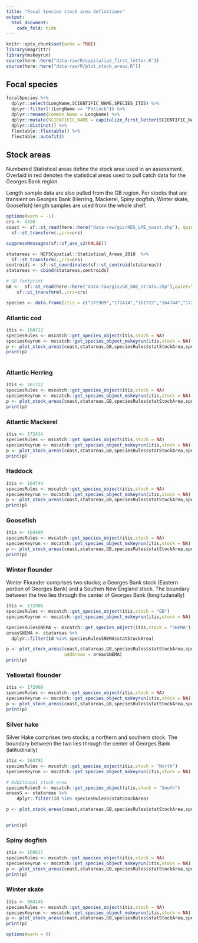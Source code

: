 ```yaml
---
title: "Focal Species stock area definitions"
output:
  html_document:
    code_fold: hide
---
```


```r
knitr::opts_chunk$set(echo = TRUE)
library(magrittr)
library(mskeyrun)
source(here::here("data-raw/R/capitalize_first_letter.R"))
source(here::here("data-raw/R/plot_stock_areas.R"))

```


## Focal species

```r
focalSpecies %>%
  dplyr::select(LongName,SCIENTIFIC_NAME,SPECIES_ITIS) %>%
  dplyr::filter(!(LongName == "Pollock")) %>%
  dplyr::rename(Common_Name = LongName) %>%
  dplyr::mutate(SCIENTIFIC_NAME = capitalize_first_letter(SCIENTIFIC_NAME)) %>% 
  dplyr::distinct() %>%
  flextable::flextable() %>%
  flextable::autofit()
```



##  Stock areas 

Numbered Statistical areas define the stock area used in an assessment. Overlaid in red denotes the statistical areas used to pull catch data for the Georges Bank region.

Length sample data are also pulled from the GB region. For stocks that are transient on Georges Bank (Herring, Mackerel, Spiny dogfish, Winter skate, Goosefish) length samples are used from the whole shelf.


```r

options(warn = -1)
crs <- 4326
coast <- sf::st_read(here::here("data-raw/gis/NES_LME_coast.shp"), quiet = T) %>%
  sf::st_transform(.,crs=crs)

suppressMessages(sf::sf_use_s2(FALSE))

statareas <- NEFSCspatial::Statistical_Areas_2010  %>%
  sf::st_transform(.,crs=crs)
centroids <- sf::st_coordinates(sf::st_centroid(statareas))
statareas <- cbind(statareas,centroids)

# GB footprint
GB <-  sf::st_read(here::here("data-raw/gis/GB_SOE_strata.shp"),quiet=T) %>%
    sf::st_transform(.,crs=crs) 

species <- data.frame(itis = c("172909","172414","161722","164744","172905","172905","164712","160617","564145","164791","164791","164499"),stock = c(NA,NA,NA,NA,"GB","SNEMA",NA,NA,NA,"North","South",NA))
```

### Atlantic cod

```r
itis <- 164712
speciesRules <- mscatch::get_species_object(itis,stock = NA)
speciesKeyrun <- mscatch::get_species_object_mskeyrun(itis,stock = NA)
p <- plot_stock_areas(coast,statareas,GB,speciesRules$statStockArea,speciesKeyrun$statStockArea)
print(p)
  
```

### Atlantic Herring
```r
itis <- 161722
speciesRules <- mscatch::get_species_object(itis,stock = NA)
speciesKeyrun <- mscatch::get_species_object_mskeyrun(itis,stock = NA)
p <- plot_stock_areas(coast,statareas,GB,speciesRules$statStockArea,speciesKeyrun$statStockArea)
print(p)
```

### Atlantic Mackerel
```r
itis <- 172414
speciesRules <- mscatch::get_species_object(itis,stock = NA)
speciesKeyrun <- mscatch::get_species_object_mskeyrun(itis,stock = NA)
p <- plot_stock_areas(coast,statareas,GB,speciesRules$statStockArea,speciesKeyrun$statStockArea)
print(p)
```

### Haddock
```r
itis <- 164744
speciesRules <- mscatch::get_species_object(itis,stock = NA)
speciesKeyrun <- mscatch::get_species_object_mskeyrun(itis,stock = NA)
p <- plot_stock_areas(coast,statareas,GB,speciesRules$statStockArea,speciesKeyrun$statStockArea)
print(p)
```

### Goosefish
```r
itis <- 164499
speciesRules <- mscatch::get_species_object(itis,stock = NA)
speciesKeyrun <- mscatch::get_species_object_mskeyrun(itis,stock = NA)
p <- plot_stock_areas(coast,statareas,GB,speciesRules$statStockArea,speciesKeyrun$statStockArea)
print(p)
```

### Winter flounder


Winter Flounder comprises two stocks; a Georges Bank stock (Eastern portion of Georges Bank) and a Southen New England stock. The boundary between the two lies through the center of Georges Bank (longitudanally)

```r
itis <- 172905
speciesRules <- mscatch::get_species_object(itis,stock = "GB")
speciesKeyrun <- mscatch::get_species_object_mskeyrun(itis,stock = NA)

speciesRulesSNEMA <- mscatch::get_species_object(itis,stock = "SNEMA")
areasSNEMA <- statareas %>%
  dplyr::filter(Id %in% speciesRulesSNEMA$statStockArea)

p <- plot_stock_areas(coast,statareas,GB,speciesRules$statStockArea,speciesKeyrun$statStockArea,
                      addAreas = areasSNEMA)
print(p)
```

### Yellowtail flounder
```r
itis <- 172909
speciesRules <- mscatch::get_species_object(itis,stock = NA)
speciesKeyrun <- mscatch::get_species_object_mskeyrun(itis,stock = NA)
p <- plot_stock_areas(coast,statareas,GB,speciesRules$statStockArea,speciesKeyrun$statStockArea)
print(p)
```

### Silver hake

Silver Hake comprises two stocks; a northern and southern stock. The boundary between the two lies through the center of Georges Bank (latitudinally)

```r
itis <- 164791
speciesRules <- mscatch::get_species_object(itis,stock = "North")
speciesKeyrun <- mscatch::get_species_object_mskeyrun(itis,stock = NA)

# Additional stock area
speciesRulesS <- mscatch::get_species_object(itis,stock = "South")
areasS <- statareas %>% 
    dplyr::filter(Id %in% speciesRulesS$statStockArea)

p <- plot_stock_areas(coast,statareas,GB,speciesRules$statStockArea,speciesKeyrun$statStockArea,addAreas = areasS)


print(p)
```

### Spiny dogfish
```r
itis <- 160617
speciesRules <- mscatch::get_species_object(itis,stock = NA)
speciesKeyrun <- mscatch::get_species_object_mskeyrun(itis,stock = NA)
p <- plot_stock_areas(coast,statareas,GB,speciesRules$statStockArea,speciesKeyrun$statStockArea)
print(p)
```

### Winter skate
```r
itis <- 564145
speciesRules <- mscatch::get_species_object(itis,stock = NA)
speciesKeyrun <- mscatch::get_species_object_mskeyrun(itis,stock = NA)
p <- plot_stock_areas(coast,statareas,GB,speciesRules$statStockArea,speciesKeyrun$statStockArea)
print(p)

options(warn = 0)

```
